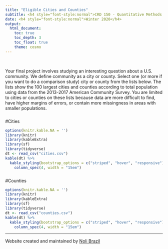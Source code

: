 ```yaml
---
title: "Eligible Cities and Counties"
subtitle: <h4 style="font-style:normal">CRD 150 - Quantitative Methods in Community Research</h4>
date: <h4 style="font-style:normal">Winter 2020</h4>
output: 
  html_document:
    toc: true
    toc_depth: 3
    toc_float: true
    theme: cosmo
---
```



<style>
p.comment {
background-color: #DBDBDB;
padding: 10px;
border: 1px solid black;
margin-left: 25px;
border-radius: 5px;
font-style: italic;
}

.figure {
   margin-top: 20px;
   margin-bottom: 20px;
}

h1.title {
  font-weight: bold;
  font-family: Arial;  
}

h2.title {
  font-family: Arial;  
}

</style>


<style type="text/css">
#TOC {
  font-size: 13px;
  font-family: Arial;
}
</style>
</style>

\


Your final project involves studying an interesting question about a U.S. community.  We define community as a city or county.  Select one (or more if you want to do a comparison study) city or county from the lists below.  The lists show the 100 largest cities and counties according to total population using data from the 2013-2017 American Community Survey.  You are limited to cities or counties on these lists because data are more difficult to find, have higher margins of errors, or contain more missingness in areas with smaller populations.

<div style="margin-bottom:25px;">
</div>
#Cities 
```r
options(knitr.kable.NA = '')
library(knitr)
library(kableExtra)
library(sf)
library(tidyverse)
dt <- read_csv("cities.csv")
kable(dt) %>%
  kable_styling(bootstrap_options = c("striped", "hover", "responsive")) %>%
    column_spec(4, width = "15em")
```

<div style="margin-bottom:25px;">
</div>
#Counties

```r
options(knitr.kable.NA = '')
library(knitr)
library(kableExtra)
library(sf)
library(tidyverse)
dt <- read_csv("counties.csv")
kable(dt) %>%
  kable_styling(bootstrap_options = c("striped", "hover", "responsive")) %>%
    column_spec(4, width = "15em")
```



***

Website created and maintained by [Noli Brazil](https://nbrazil.faculty.ucdavis.edu/)
